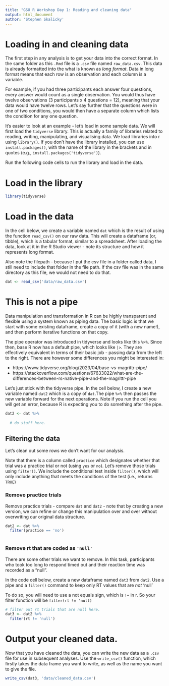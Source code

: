 ```yaml
---
title: "GSU R Workshop Day 1: Reading and cleaning data"
output: html_document
author: 'Stephen Skalicky'
---
```


# Loading in and cleaning data
The first step in any analysis is to get your data into the correct format. In the same folder as this `.Rmd` file is a `.csv` file named `raw_data.csv`. This data is already formatted into the what is known as *long format*. Data in long format means that each row is an observation and each column is a variable.

For example, if you had three participants each answer four questions, every answer would count as a single observation. You would thus have twelve observations (3 participants x 4 questions = 12), meaning that your data would have twelve rows. Let's say further that the questions were in one of two conditions, you would then have a separate column which lists the condition for any one question. 

It's easier to look at an example - let's load in some sample data. We will first load the `tidyverse` library. This is actually a family of libraries related to reading, writing, manipulating, and visualising data. We load libraries into r using `library()`. If you don't have the library installed, you can use `install.packages()`, with the name of the library in the brackets and in quotes (e.g., `install.packages('tidyverse')`). 

Run the following code cells to run the library and load in the data. 

# Load in the library
```r
library(tidyverse)
```

# Load in the data

In the cell below, we create a variable named `dat` which is the result of using the function `read_csv()` on our raw data. This will create a dataframe (or, tibble), which is a tabular format, similar to a spreadsheet. After loading the data, look at it in the R Studio viewer - note its structure and how it represents long format.

Also note the filepath - because I put the csv file in a folder called data, I still need to include that folder in the file path. If the csv file was in the same directory as this file, we would not need to do that. 
 
```r
dat <- read_csv('data/raw_data.csv')
```

# This is not a pipe
Data manipulation and transformation in R can be highly transparent and flexible using a system known as piping data. The basic logic is that we start with some existing dataframe, create a copy of it (with a new name!), and then perform iterative functions on that copy. 

The pipe operator was introduced in tidyverse and looks like this `%>%`. Since then, base R now has a default pipe, which looks like `|>`. They are effectively equivalent in terms of their basic job - passing data from the left to the right. There are however some differences you might be interested in:

  - https://www.tidyverse.org/blog/2023/04/base-vs-magrittr-pipe/
  - https://stackoverflow.com/questions/67633022/what-are-the-differences-between-rs-native-pipe-and-the-magrittr-pipe

Let's just stick with the tidyverse pipe. In the cell below, I create a new variable named `dat2` which is a copy of `dat`.The pipe `%>%` then passes the new variable forward for the next operations. Note if you run the cell you will get an error, because R is expecting you to do something after the pipe. 

```r
dat2 <- dat %>%
  
  # do stuff here. 
```

## Filtering the data
Let's clean out some rows we don't want for our analysis. 

Note that there is a column called `practice` which designates whether that trial was a practice trial or not (using `yes` or `no`). Let's remove those trials using `filter()`. We include the conditional test inside `filter()`, which will only include anything that meets the conditions of the test (i.e., returns `TRUE`)


### Remove practice trials

Remove practice trials - compare `dat` and `dat2`
- note that by creating a new version, we can refine or change this manipulation over and over without overwriting our original data structure. 


```r
dat2 <- dat %>%
  filter(practice == 'no') 
  
```

### Remove rt that are coded as `'null'`

There are some other trials we want to remove. In this task, participants who took too long to respond timed out and their reaction time was recorded as a "null". 

In the code cell below, create a new dataframe named `dat3` from `dat2`. Use a pipe and a `filter()` command to keep only RT values that are *not* 'null'

To do so, you will need to use a not equals sign, which is `!=` in r. So your filter function will be `filter(rt != 'null)`

```r
# filter out rt trials that are null here. 
dat3 <- dat2 %>%
  filter(rt != 'null')

```


# Output your cleaned data. 

Now that you have cleaned the data, you can write the new data as a `.csv` file for use in subsequent analyses. Use the `write_csv()` function, which firstly takes the data frame you want to write, as well as the name you want to give the file. 

```r
write_csv(dat3, 'data/cleaned_data.csv')
```